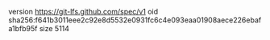 version https://git-lfs.github.com/spec/v1
oid sha256:f641b3011eee2c92e8d5532e0931fc6c4e093eaa01908aece226ebafa1bfb95f
size 5114
